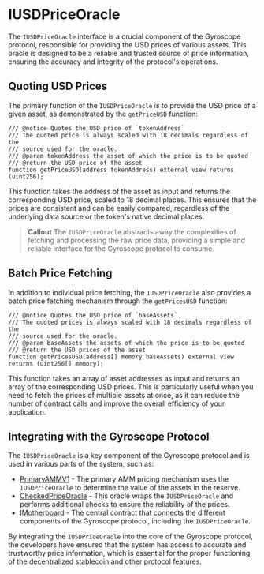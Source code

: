 
# IUSDPriceOracle

The `IUSDPriceOracle` interface is a crucial component of the Gyroscope protocol, responsible for providing the USD prices of various assets. This oracle is designed to be a reliable and trusted source of price information, ensuring the accuracy and integrity of the protocol's operations.

## Quoting USD Prices

The primary function of the `IUSDPriceOracle` is to provide the USD price of a given asset, as demonstrated by the `getPriceUSD` function:

```solidity
/// @notice Quotes the USD price of `tokenAddress`
/// The quoted price is always scaled with 18 decimals regardless of the
/// source used for the oracle.
/// @param tokenAddress the asset of which the price is to be quoted
/// @return the USD price of the asset
function getPriceUSD(address tokenAddress) external view returns (uint256);
```

This function takes the address of the asset as input and returns the corresponding USD price, scaled to 18 decimal places. This ensures that the prices are consistent and can be easily compared, regardless of the underlying data source or the token's native decimal places.

> **Callout**
> The `IUSDPriceOracle` abstracts away the complexities of fetching and processing the raw price data, providing a simple and reliable interface for the Gyroscope protocol to consume.

## Batch Price Fetching

In addition to individual price fetching, the `IUSDPriceOracle` also provides a batch price fetching mechanism through the `getPricesUSD` function:

```solidity
/// @notice Quotes the USD price of `baseAssets`
/// The quoted prices is always scaled with 18 decimals regardless of the
/// source used for the oracle.
/// @param baseAssets the assets of which the price is to be quoted
/// @return the USD prices of the asset
function getPricesUSD(address[] memory baseAssets) external view returns (uint256[] memory);
```

This function takes an array of asset addresses as input and returns an array of the corresponding USD prices. This is particularly useful when you need to fetch the prices of multiple assets at once, as it can reduce the number of contract calls and improve the overall efficiency of your application.

## Integrating with the Gyroscope Protocol

The `IUSDPriceOracle` is a key component of the Gyroscope protocol and is used in various parts of the system, such as:

- [PrimaryAMMV1](/pamm) - The primary AMM pricing mechanism uses the `IUSDPriceOracle` to determine the value of the assets in the reserve.
- [CheckedPriceOracle](/checked-price-oracle) - This oracle wraps the `IUSDPriceOracle` and performs additional checks to ensure the reliability of the prices.
- [IMotherboard](/imotherboard) - The central contract that connects the different components of the Gyroscope protocol, including the `IUSDPriceOracle`.

By integrating the `IUSDPriceOracle` into the core of the Gyroscope protocol, the developers have ensured that the system has access to accurate and trustworthy price information, which is essential for the proper functioning of the decentralized stablecoin and other protocol features.
